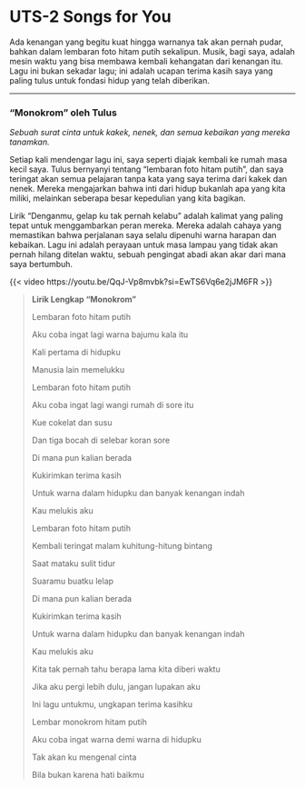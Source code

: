 # UTS-2 Songs for You

Ada kenangan yang begitu kuat hingga warnanya tak akan pernah pudar, bahkan dalam lembaran foto hitam putih sekalipun. Musik, bagi saya, adalah mesin waktu yang bisa membawa kembali kehangatan dari kenangan itu. Lagu ini bukan sekadar lagu; ini adalah ucapan terima kasih saya yang paling tulus untuk fondasi hidup yang telah diberikan.

---

### "Monokrom" oleh Tulus

*Sebuah surat cinta untuk kakek, nenek, dan semua kebaikan yang mereka tanamkan.*

Setiap kali mendengar lagu ini, saya seperti diajak kembali ke rumah masa kecil saya. Tulus bernyanyi tentang "lembaran foto hitam putih", dan saya teringat akan semua pelajaran tanpa kata yang saya terima dari kakek dan nenek. Mereka mengajarkan bahwa inti dari hidup bukanlah apa yang kita miliki, melainkan seberapa besar kepedulian yang kita bagikan.

Lirik "Denganmu, gelap ku tak pernah kelabu" adalah kalimat yang paling tepat untuk menggambarkan peran mereka. Mereka adalah cahaya yang memastikan bahwa perjalanan saya selalu dipenuhi warna harapan dan kebaikan. Lagu ini adalah perayaan untuk masa lampau yang tidak akan pernah hilang ditelan waktu, sebuah pengingat abadi akan akar dari mana saya bertumbuh.

{{< video https://youtu.be/QqJ-Vp8mvbk?si=EwTS6Vq6e2jJM6FR >}}

> **Lirik Lengkap "Monokrom"**
>
> Lembaran foto hitam putih
>
> Aku coba ingat lagi warna bajumu kala itu
>
> Kali pertama di hidupku
>
> Manusia lain memelukku
>
> Lembaran foto hitam putih
>
> Aku coba ingat lagi wangi rumah di sore itu
>
> Kue cokelat dan susu
>
> Dan tiga bocah di selebar koran sore
>
> Di mana pun kalian berada
>
> Kukirimkan terima kasih
>
> Untuk warna dalam hidupku dan banyak kenangan indah
>
> Kau melukis aku
>
> Lembaran foto hitam putih
>
> Kembali teringat malam kuhitung-hitung bintang
>
> Saat mataku sulit tidur
>
> Suaramu buatku lelap
>
> Di mana pun kalian berada
>
> Kukirimkan terima kasih
>
> Untuk warna dalam hidupku dan banyak kenangan indah
>
> Kau melukis aku
>
> Kita tak pernah tahu berapa lama kita diberi waktu
>
> Jika aku pergi lebih dulu, jangan lupakan aku
>
> Ini lagu untukmu, ungkapan terima kasihku
>
> Lembar monokrom hitam putih
>
> Aku coba ingat warna demi warna di hidupku
>
> Tak akan ku mengenal cinta
>
> Bila bukan karena hati baikmu